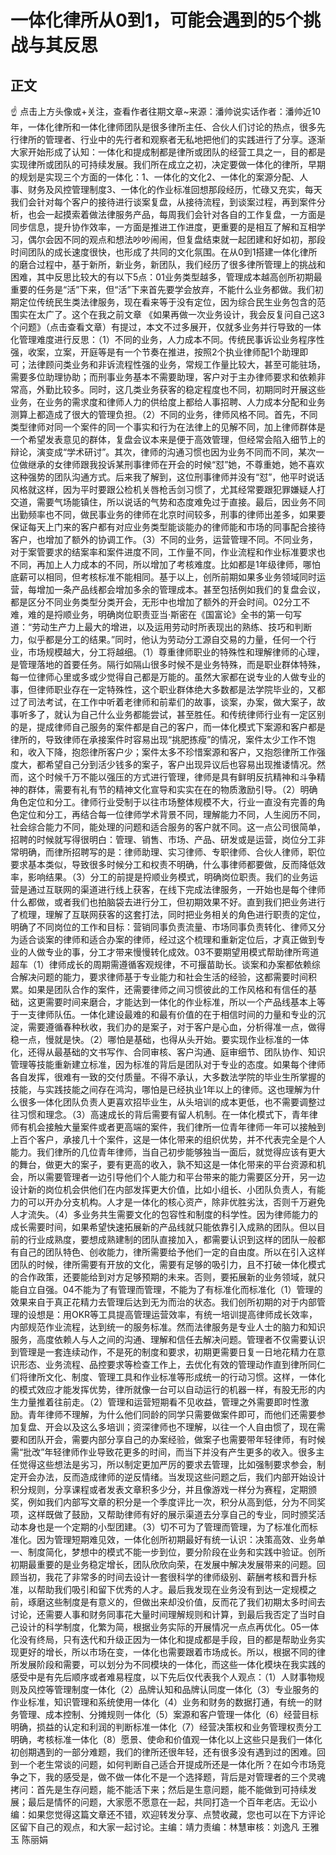 # 一体化律所从0到1，可能会遇到的5个挑战与其反思
## 正文
☝ 点击上方头像或+关注，查看作者往期文章~来源：潘帅说实话作者：潘帅近10年，一体化律所和一体化律师团队是很多律所主任、合伙人们讨论的热点，很多先行律所的管理者、行业中的先行者和观察者无私地把他们的实践进行了分享。逐渐大家开始形成了认知：一体化和提成制都是律所或团队的经营工具之一，目的都是实现律所或团队的可持续发展。我们所在成立之初，决定要做一体化的律所，早期的规划是实现三个方面的一体化：1、一体化的文化2、一体化的案源分配、人事、财务及风控管理制度3、一体化的作业标准回想那段经历，忙碌又充实，每天我们会针对每个客户的接待进行谈案复盘，从接待流程，到谈案过程，再到案件分析，也会一起摸索着做法律服务产品，每周我们会针对各自的工作复盘，一方面是同步信息，提升协作效率，一方面是推进工作进度，更重要的是相互了解和互相学习，偶尔会因不同的观点和想法吵吵闹闹，但复盘结束就一起团建和好如初，那段时间团队的成长速度很快，也形成了共同的文化氛围。在从0到1搭建一体化律所的磨合过程中，基于新所，新业务，新团队，我们经历了很多律所管理上的挑战和困难，其中反思比较大的有以下5点：01业务类型越多，管理成本越高创所初期最重要的任务是“活”下来，但“活”下来首先要学会放弃，不能什么业务都做。我们初期定位传统民生类法律服务，现在看来等于没有定位，因为综合民生业务包含的范围实在太广了。这个在我之前文章 《如果再做一次业务设计，我会反复问自己这3个问题》（点击查看文章）有提过，本文不过多展开，仅就多业务并行导致的一体化管理难度进行反思：（1）不同的业务，人力成本不同。传统民事诉讼业务程序性强，收案，立案，开庭等是有一个节奏在推进，按照2个执业律师配1个助理即可；法律顾问类业务和非诉流程性强的业务，常规工作量比较大，甚至可能驻场，需要多位助理协助；而刑事业务基本不需要助理，客户对于主办律师要求和依赖非常高，外勤比较多。同时，这几类业务获客的稳定程度也不同，初期同时开展这些业务，在业务的需求度和律师人力的供给度上都给人事招聘、人力成本分配和业务测算上都造成了很大的管理负担。（2）不同的业务，律师风格不同。首先，不同类型律师对同一个案件的同一个事实和行为在法律上的见解不同，加上律师群体是一个希望发表意见的群体，复盘会议本来是便于高效管理，但经常会陷入细节上的辩论，演变成“学术研讨”。其次，律师的沟通习惯也因为业务不同而不同，某次一位做继承的女律师跟我投诉某刑事律师在开会的时候“怼”她，不尊重她，她不喜欢这种强势的团队沟通方式。后来我了解到，这位刑事律师并没有“怼”，他平时说话风格就这样，因为平时要跟公检机关唇枪舌剑习惯了，尤其经常要跟犯罪嫌疑人打交道，需要气场能镇住，所以说话的气势和态度难免过于直接。最后，因业务不同出勤频率也不同，做民事业务的律师在北京时间较多，刑事的律师出差多，如果要保证每天上门来的客户都有对应业务类型能谈能办的律师能和市场的同事配合接待客户，也增加了额外的协调工作。（3）不同的业务，运营管理不同。不同业务，对于案管要求的结案率和案件进度不同，工作量不同，作业流程和作业标准要求也不同，再加上人力成本的不同，所以增加了考核难度。比如都是1年级律师，哪怕底薪可以相同，但考核标准不能相同。基于以上，创所前期如果多业务领域同时运营，每增加一条产品线都会增加多余的管理成本。甚至包括例如我们的复盘会议，都是区分不同业务类型分类开会，无形中也增加了额外的开会时间。02分工不难，难的是捋顺业务，明确岗位职责亚当·斯密在《国富论》全书的第一句写道：“劳动生产力上最大的增进，以及运用劳动时所表现出的熟练、技巧和判断力，似乎都是分工的结果。”同时，他认为劳动分工源自交易的力量，任何一个行业，市场规模越大，分工将越细。（1）尊重律师职业的特殊性和理解律师的心理，是管理落地的首要任务。隔行如隔山很多时候不是业务特殊，而是职业群体特殊，每一位律师心里或多或少觉得自己都是万能的。虽然大家都在说专业的人做专业的事，但律师职业存在一定特殊性，这个职业群体绝大多数都是法学院毕业的，又都过了司法考试，在工作中听着老律师和前辈们的故事，谈案，办案，做大案子，故事听多了，就认为自己什么业务都能尝试，甚至胜任。和传统律师行业有一定区别的是，提成律师自己服务的案件都是自己的客户，而一体化模式下案源和客户都是律所的，导致律师在承接案件时容易出现“挑肥拣瘦”的情况，案件太少工作不饱和，收入下降，抱怨律所客户少；案件太多不珍惜案源和客户，又抱怨律所工作强度大，都希望自己分到活少钱多的案子，客户出现异议后也容易出现推诿情况。然而，这个时候千万不能以强压的方式进行管理，律师是具有鲜明反抗精神和斗争精神的群体，需要有礼有节的精神文化宣导和实实在在的物质激励引导。（2）明确角色定位和分工。律师行业受制于以往市场整体规模不大，行业一直没有完善的角色定位和分工，再结合每一位律师学术背景不同，理解能力不同，人生阅历不同，社会综合能力不同，能处理的问题和适合服务的客户就不同。这一点公司很简单，招聘的时候就写得很明白：管理、销售、市场、产品、研发或是运营，岗位分工非常明确，而律所招聘写的是：律师助理、实习律师、专职律师、合伙人律师，职位要求基本类似，导致很多时候分工和权责不明确，什么事律师都要做，反而降低效率，影响结果。（3）分工的前提是捋顺业务模式，明确岗位职责。我们的业务运营是通过互联网的渠道进行线上获客，在线下完成法律服务，一开始也是每个律师什么都做，或者我们也拍脑袋去进行分工，但初期效果不好。直到我们把业务进行了梳理，理解了互联网获客的这套打法，同时把业务相关的角色进行职责的定位，明确了不同岗位的工作和目标：营销同事负责流量、市场同事负责转化、律师又分为适合谈案的律师和适合办案的律师，经过这个梳理和重新定位后，才真正做到专业的人做专业的事，分工才带来慢慢转化成效。03不要期望用模式帮助律所弯道超车（1）律师成长的周期需遵循客观规律，不可揠苗助长。谈案和办案都依赖综合解决问题的能力，要求律师基于专业能力和社会生活的经验，这都需要时间积累。如果是团队合作的案件，还需要律师之间习惯彼此的工作风格和有信任的基础，这更需要时间来磨合，才能达到一体化的作业标准，所以一个产品线基本上等于一支律师队伍。一体化建设最难的和最有价值的在于相信时间的力量和专业的沉淀，需要遵循春种秋收，我们办的是案子，对于客户是心血，分析得准一点，做得稳一点，慢就是快。（2）哪怕是基础，也得从头开始。要实现作业标准的一体化，还得从最基础的文书写作、合同审核、客户沟通、庭审细节、团队协作、知识管理等技能重新建立标准，因为标准的背后是团队对于专业的态度。如果每个律师各自发挥，很难有一致的交付质量。不得不承认，大多数法学院的毕业生所掌握的技能，与实践技能之间存在鸿沟，哪怕是已经执业1年以上的律师。这也理解为什么很多一体化团队负责人更喜欢招毕业生，从头培训的成本更低，也不需要调整过往习惯和理念。（3）高速成长的背后需要有留人机制。在一体化模式下，青年律师有机会接触大量案件或者更高端的案件，我们律所一位青年律师一年可以接触到上百个客户，承接几十个案件，这是一体化带来的组织优势，并不代表完全是个人能力。我们律所的几位青年律师，当自己初步能够独当一面后，就觉得应该有更大的舞台，做更大的案子，要有更高的收入，孰不知这是一体化带来的平台资源和机会，所以需要管理者一边引导他们个人能力和平台带来的能力需要区分开，另一边设计新的岗位机会供他们在内部发挥更大价值，比如小组长、小团队负责人，有能力的可以开办分支机构。人才是一体化的核心资产，除非优胜劣汰，否则千万避免人才流失。（4）多业务共生需要文化的包容性和制度的科学性。因为律师能力的成长需要时间，如果希望快速拓展新的产品线就只能依靠引入成熟的团队。但以目前的行业成熟度，要想成熟建制的团队直接加入，都需要认识到这样的团队一般都有自己的团队特色、创收能力，律所需要给予他们一定的自由度。所以在引入这样团队的时候，律所需要有开放的文化，需要有足够的吸引力，且不打破一体化模式的合作政策，还要能给到对方足够预期的未来。否则，要拓展新的业务领域，就只能自立自强。04不能为了有管理而管理，不能为了有标准化而标准化（1）管理的效果来自于真正花精力去管理后达到无为而治的状态。我们创所初期的对于内部管理的设想是：用OKR等工具提高管理运营效率，有统一培训提高律师成长效率，内部规范作业流程，达到统一的服务标准。然而法律服务是专业人士的脑力和知识服务，高度依赖人与人之间的沟通、理解和信任去解决问题。管理者不仅需要认识到管理是一套连续动作，不是死的制度和要求，初期更需要日复一日地花精力在意识形态、业务流程、品控要求等检查工作上，去优化有效的管理动作直到律所同仁们将律所文化、制度、管理工具和作业标准等形成统一的行动习惯。这样，一体化的模式效应才能发挥优势，律所就像一台可以自动运行的机器一样，有股无形的内生力量推着往前走。（2）管理和运营短期看不见收益，管理之外需要即时性激励。青年律师不理解，为什么他们同龄的同学只需要做案件即可，而他们还需要参加复盘、开会以及这么多培训；资深律师也不理解，以往一个人自由惯了，现在需要和团队开会，需要内部分享自己的办案经验，做案子也需要带年轻律师，有时候需“批改”年轻律师作业导致花更多的时间，而当下并没有产生更多的收入。很多主任觉得这些想法是劣习，所以制定更加严厉的要求去管理，比如强制要求参会，制定开会办法，反而造成律师的逆反情绪。当发现这些问题之后，我们内部开始设计积分规则，分享课程或者发表文章积多少分，并且像游戏一样分为赛程，定期颁奖，例如我们内部写文章的积分是一个季度评比一次，积分从高到低，分为不同奖项，这样既做了鼓励，又帮助律师有好的展示渠道去分享自己的专业，同时颁奖活动本身也是一个定期的小型团建。（3）切不可为了管理而管理，为了标准化而标准化。因为管理短期难见效，一体化创所初期最好有统一认识：决策高效、业务单一、制度简化，梦想中的模式不能一步到位，要分阶段在业务和实践中验证。创所初期最重要的是业务稳定增长，团队欣欣向荣，在发展中解决发展带来的问题。回顾当初，我花了非常多的时间去设计一套很科学的律师级别、薪酬考核和晋升标准，以帮助我们吸引和留下优秀的人才。最后我发现在业务没有到达一定规模之前，琢磨这些制度是有意义的，但做出来却没价值，反而花了我们初期太多时间去讨论，还需要人事和财务同事花大量时间理解规则和计算，到最后我否定了当时自己设计的科学制度，化繁为简，根据业务实际的开展情况一点点再优化。05一体化没有终局，只有迭代和升级正因为一体化和提成都是手段，目的都是帮助业务实现更好的增长，所以市场在变，一体化也需要跟着市场成长。所以，根据不同的律所发展阶段和需要，可以划分为不同模块的一体化，而这些一体化模块在我实践的感受中是有先后顺序或者难易程度，以下先后仅代表我个人观点：（1）人财事物规则及风控等管理制度一体化（2）品牌认知和品牌认同度一体化（3）专业服务的作业标准，知识管理和系统使用一体化（4）业务和财务的数据打通，有统一的财务管理、成本控制、分摊规则一体化（5）案源和客户管理一体化（6）经营目标明确，损益的认定和利润的判断标准一体化（7）经营决策权和业务管理权责分工明确，考核标准一体化（8）愿景、使命和价值观一体化以上这些只是我们一体化初创期遇到的一部分难题，我们的律所还很年轻，还有很多没有遇到过的困难。回到一个老生常谈的问题，如何判断自己适合开提成所还是一体化所？在如今市场竞争之下，我的感受是，做不做一体化不是一个选择题，背后是对管理者的三个灵魂拷问：首先是生存问题，能不能活下来；然后是生意问题，能不能做到可持续发展；最后是情怀的问题，大家愿不愿意在一起，共同打造一个百年老店。无讼小编：如果您觉得这篇文章还不错，欢迎转发分享、点赞收藏，您也可以在下方评论区留下自己的观点，和大家一起讨论。主编：靖力责编：林慧审核：刘逸凡 王雅玉 陈丽娟 